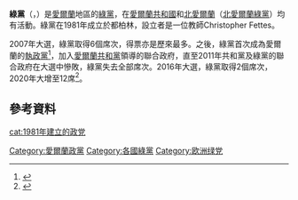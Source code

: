 {{Infobox political party
|country           = 愛爾蘭共和國
|country2          = 北愛爾蘭
|name              = 綠黨
|native_name       = Comhaontas Glas
|logo           = Green Party (Ireland) logo.svg
|leader = [[埃蒙·瑞安|埃蒙·瑞安]] [[愛爾蘭眾議院|TD]]
|chairman          = [[朱頌霏|朱頌霏]]
|secretary_general = Alison Martin
|leader1_title     = 副黨魁
|leader1_name      = [[Catherine_Martin|Catherine Martin]], [[Teachta_Dála|TD]]
|leader2_title     = [[北愛爾蘭議會|北愛爾蘭議會]]領袖
|leader2_name      = [[Steven_Agnew|Steven Agnew]], MLA
|foundation        = {{Start date|1981}}
|headquarters      = {{IRL}}[[都柏林|都柏林]]Suffolk Street 16-17號
|youth_wing        = {{link-en|青年綠黨|Young Greens (Ireland)}}
|ideology          = [[綠色政治|綠色政治]]
|position          = [[中間偏左|中間偏左]]
|european          = [[歐洲綠黨|歐洲綠黨]]
|international     = [[全球綠黨|全球綠黨]]
|europarl          = [[綠黨/歐洲自由聯盟|綠黨/歐洲自由聯盟]]
|colours           = {{colour box|Green}} {{colour box|Gold}} 綠色、金色
|website           = {{url|http://www.greenparty.ie/}}
|colorcode         = {{Party meta/color/綠黨 (愛爾蘭)}}
|seats1_title      = [[愛爾蘭眾議院|愛爾蘭眾議院]]
|seats1         = {{Composition bar|12|158|hex={{Party meta/color/綠黨 (愛爾蘭)}}}}
|seats2_title      = [[北愛爾蘭議會|北愛爾蘭議會]]
|seats2          = {{Composition bar|2|90|hex={{Party meta/color/綠黨 (愛爾蘭)}}}}
|seats3_title      = 愛爾蘭地方議會
|seats3        = {{Composition bar|12|949|hex={{Party meta/color/綠黨 (愛爾蘭)}}}}
|seats4_title      = 北愛爾蘭地方議會
|seats4        = {{Composition bar|4|462|hex={{Party meta/color/綠黨 (愛爾蘭)}}}}
}}
'''綠黨'''（{{lang-en|Green Party}}，{{lang-ga|Comhaontas Glas}}）是[[愛爾蘭|愛爾蘭]]地區的[[綠黨|綠黨]]，在[[愛爾蘭共和國|愛爾蘭共和國]]和[[北愛爾蘭|北愛爾蘭]]（[[北愛爾蘭綠黨|北愛爾蘭綠黨]]）均有活動。綠黨在1981年成立於都柏林，設立者是一位教師Christopher Fettes。

2007年大選，綠黨取得6個席次，得票亦是歷來最多。之後，綠黨首次成為愛爾蘭的[[執政黨|執政黨]]<ref name="withdrawal">{{cite news|url=http://www.rte.ie/news/2011/0123/politics1.html|title=Green Party withdraws from Government|date=2011-01-23|accessdate=2011-01-23|work=[[愛爾蘭廣播電視|RTÉ]]|archive-date=2011-01-24|archive-url=https://web.archive.org/web/20110124114818/http://www.rte.ie/news/2011/0123/politics1.html|dead-url=no}}</ref>，加入[[愛爾蘭共和黨|愛爾蘭共和黨]]領導的聯合政府，直至2011年共和黨及綠黨的聯合政府在大選中慘敗，綠黨失去全部席次。2016年大選，綠黨取得2個席次，2020年大增至12席<ref>{{cite web|url=http://www.thejournal.ie/eamon-ryan-elected-green-party-2630819-Feb2016/|title=Green Party back as Eamon Ryan joins his deputy in Dáil|publisher=thejournal.ie|date=2016-02-28|accessdate=2016-02-29|archive-date=2019-12-14|archive-url=https://web.archive.org/web/20191214051355/https://www.thejournal.ie/eamon-ryan-elected-green-party-2630819-Feb2016/|dead-url=no}}</ref>。

==參考資料==
{{reflist}}

{{爱尔兰政党}}
{{綠黨}}
{{Authority control}}

[[Category:愛爾蘭政黨|Category:愛爾蘭政黨]]
[[cat:1981年建立的政党|cat:1981年建立的政党]]
[[Category:各國綠黨|Category:各國綠黨]]
[[Category:欧洲绿党|Category:欧洲绿党]]